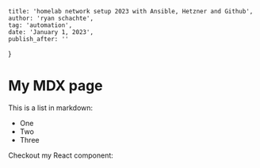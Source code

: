 
    title: 'homelab network setup 2023 with Ansible, Hetzner and Github',
    author: 'ryan schachte',
    tag: 'automation',
    date: 'January 1, 2023',
    publish_after: ''
}

# My MDX page

This is a list in markdown:

- One
- Two
- Three

Checkout my React component:

